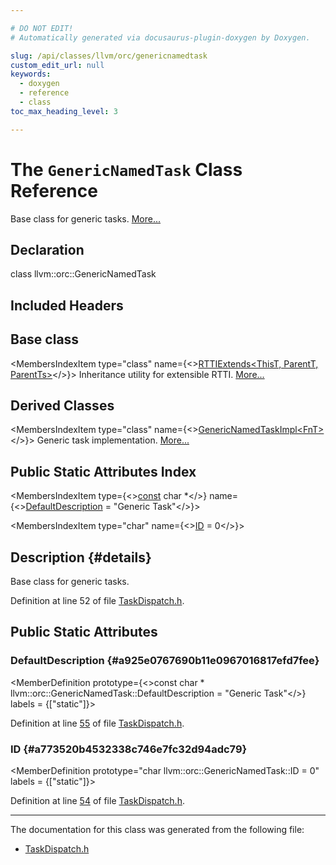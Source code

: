 ```yaml
---

# DO NOT EDIT!
# Automatically generated via docusaurus-plugin-doxygen by Doxygen.

slug: /api/classes/llvm/orc/genericnamedtask
custom_edit_url: null
keywords:
  - doxygen
  - reference
  - class
toc_max_heading_level: 3

---
```





# The `GenericNamedTask` Class Reference

<DoxygenPage pluginConfig={pluginConfig}>

Base class for generic tasks. <a href="#details">More...</a>

## Declaration

<CodeBlock>class llvm::orc::GenericNamedTask</CodeBlock>

## Included Headers

<IncludesList>
<IncludesListItem
  filePath="llvm/ExecutionEngine/Orc/TaskDispatch.h"
  permalink="/docs/api/files/include/include/llvm/include/llvm/executionengine/include/llvm/executionengine/orc/taskdispatch-h"
  isLocal="true" />
</IncludesList>

## Base class

<MembersIndex>

<MembersIndexItem
  type="class"
  name={<><a href="/docs/api/classes/llvm/rttiextends">RTTIExtends&lt;ThisT, ParentT, ParentTs&gt;</a></>}>
Inheritance utility for extensible RTTI. <a href="/docs/api/classes/llvm/rttiextends/#details">More...</a>
</MembersIndexItem>

</MembersIndex>

## Derived Classes

<MembersIndex>

<MembersIndexItem
  type="class"
  name={<><a href="/docs/api/classes/llvm/orc/genericnamedtaskimpl">GenericNamedTaskImpl&lt;FnT&gt;</a></>}>
Generic task implementation. <a href="/docs/api/classes/llvm/orc/genericnamedtaskimpl/#details">More...</a>
</MembersIndexItem>

</MembersIndex>

## Public Static Attributes Index

<MembersIndex>

<MembersIndexItem
  type={<><a href="/docs/api/files/lib/lib/target/lib/target/aarch64/aarch64promoteconstant-cpp/#a90f8350fecae261c25be85d38b451bff">const</a> char &#42;</>}
  name={<><a href="#a925e0767690b11e0967016817efd7fee">DefaultDescription</a> = &quot;Generic Task&quot;</>}>
</MembersIndexItem>

<MembersIndexItem
  type="char"
  name={<><a href="#a773520b4532338c746e7fc32d94adc79">ID</a> = 0</>}>
</MembersIndexItem>

</MembersIndex>

## Description {#details}

Base class for generic tasks.

Definition at line 52 of file <a href="/docs/api/files/include/include/llvm/include/llvm/executionengine/include/llvm/executionengine/orc/taskdispatch-h">TaskDispatch.h</a>.

<SectionDefinition>

## Public Static Attributes

### DefaultDescription {#a925e0767690b11e0967016817efd7fee}

<MemberDefinition
  prototype={<>const char &#42; llvm::orc::GenericNamedTask::DefaultDescription = &quot;Generic Task&quot;</>}
  labels = {["static"]}>

Definition at line <a href="/docs/api/files/include/include/llvm/include/llvm/executionengine/include/llvm/executionengine/orc/taskdispatch-h/#l00055">55</a> of file <a href="/docs/api/files/include/include/llvm/include/llvm/executionengine/include/llvm/executionengine/orc/taskdispatch-h">TaskDispatch.h</a>.
</MemberDefinition>

### ID {#a773520b4532338c746e7fc32d94adc79}

<MemberDefinition
  prototype="char llvm::orc::GenericNamedTask::ID = 0"
  labels = {["static"]}>

Definition at line <a href="/docs/api/files/include/include/llvm/include/llvm/executionengine/include/llvm/executionengine/orc/taskdispatch-h/#l00054">54</a> of file <a href="/docs/api/files/include/include/llvm/include/llvm/executionengine/include/llvm/executionengine/orc/taskdispatch-h">TaskDispatch.h</a>.
</MemberDefinition>

</SectionDefinition>

<hr/>

The documentation for this class was generated from the following file:

<ul>
<li><a href="/docs/api/files/include/include/llvm/include/llvm/executionengine/include/llvm/executionengine/orc/taskdispatch-h">TaskDispatch.h</a></li>
</ul>

</DoxygenPage>
